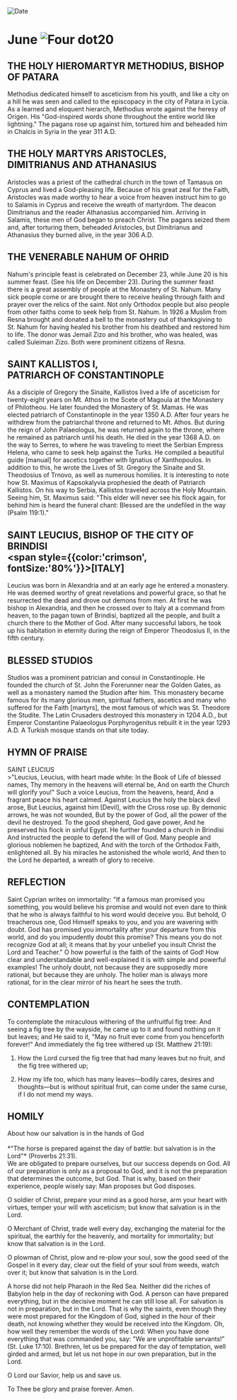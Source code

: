 
<RunningHead />
<Image src="/title-imprint.png" height={68} width={50} alt="Date" className="title-imprint"/>

# <div id="date">June <Image className="four-dot" src="/four-dot.png" height={15} width={15} alt="Four dot" />20</div>

## THE HOLY HIEROMARTYR METHODIUS, BISHOP OF PATARA

Methodius dedicated himself to asceticism from his youth, and like a city on a hill he was seen and called to the episcopacy in the city of Patara in Lycia. As a learned and eloquent hierarch, Methodius wrote against the heresy of Origen. His "God-inspired words shone throughout the entire world like lightning." The pagans rose up against him, tortured him and beheaded him in Chalcis in Syria in the year 311 A.D.

## THE HOLY MARTYRS ARISTOCLES, DIMITRIANUS AND ATHANASIUS

Aristocles was a priest of the cathedral church in the town of Tamasus on Cyprus and lived a God-pleasing life. Because of his great zeal for the Faith, Aristocles was made worthy to hear a voice from heaven instruct him to go to Salamis in Cyprus and receive the wreath of martyrdom. The deacon Dimitrianus and the reader Athanasius accompanied him. Arriving in Salamis, these men of God began to preach Christ. The pagans seized them and, after torturing them, beheaded Aristocles, but Dimitrianus and Athanasius they burned alive, in the year 306 A.D.

## THE VENERABLE NAHUM OF OHRID

Nahum's principle feast is celebrated on December 23, while June 20 is his summer feast. (See his life on December 23). During the summer feast there is a great assembly of people at the Monastery of St. Nahum. Many sick people come or are brought there to receive healing through faith and prayer over the relics of the saint. Not only Orthodox people but also people from other faiths come to seek help from St. Nahum. In 1926 a Muslim from Resna brought and donated a bell to the monastery out of thanksgiving to St. Nahum for having healed his brother from his deathbed and restored him to life. The donor was Jemail Zizo and his brother, who was healed, was called Suleiman Zizo. Both were prominent citizens of Resna.

## SAINT KALLISTOS I,<br />PATRIARCH OF CONSTANTINOPLE

As a disciple of Gregory the Sinaite, Kallistos lived a life of asceticism for twenty-eight years on Mt. Athos in the Scete of Magoula at the Monastery of Philotheou. He later founded the Monastery of St. Mamas. He was elected patriarch of Constantinople in the year 1350 A.D. After four years he withdrew from the patriarchal throne and returned to Mt. Athos. But during the reign of John Palaeologus, he was returned again to the throne, where he remained as patriarch until his death. He died in the year 1368 A.D. on the way to Serres, to where he was traveling to meet the Serbian Empress Helena, who came to seek help against the Turks. He compiled a beautiful guide [manual] for ascetics together with Ignatius of Xanthopoulos. In addition to this, he wrote the Lives of St. Gregory the Sinaite and St. Theodosius of Trnovo, as well as numerous homilies. It is interesting to note how St. Maximus of Kapsokalyvia prophesied the death of Patriarch Kallistos. On his way to Serbia, Kallistos traveled across the Holy Mountain. Seeing him, St. Maximus said: "This elder will never see his flock again, for behind him is heard the funeral chant: Blessed are the undefiled in the way (Psalm 119:1)."

## SAINT LEUCIUS, BISHOP OF THE CITY OF BRINDISI<br /><span style={{color:'crimson', fontSize:'80%'}}>[ITALY]</span>

Leucius was born in Alexandria and at an early age he entered a monastery. He was deemed worthy of great revelations and powerful grace, so that he resurrected the dead and drove out demons from men. At first he was bishop in Alexandria, and then he crossed over to Italy at a command from heaven, to the pagan town of Brindisi, baptized all the people, and built a church there to the Mother of God. After many successful labors, he took up his habitation in eternity during the reign of Emperor Theodosius II, in the fifth century.

## BLESSED STUDIOS

Studios was a prominent patrician and consul in Constantinople. He founded the church of St. John the Forerunner near the Golden Gates, as well as a monastery named the Studion after him. This monastery became famous for its many glorious men, spiritual fathers, ascetics and many who suffered for the Faith [martyrs], the most famous of which was St. Theodore the Studite. The Latin Crusaders destroyed this monastery in 1204 A.D., but Emperor Constantine Palaeologus Porphyrogenitus rebuilt it in the year 1293 A.D. A Turkish mosque stands on that site today.


## HYMN OF PRAISE
<div style={{textAlign:'center', color:'crimson', fontWeight:'bold'}}>
SAINT LEUCIUS
</div>
>"Leucius, Leucius, with heart made white:  
In the Book of Life of blessed names,  
Thy memory in the heavens will eternal be,  
And on earth the Church will glorify you!"  
Such a voice Leucius, from the heavens, heard,  
And a fragrant peace his heart calmed.  
Against Leucius the holy the black devil arose,  
But Leucius, against him [Devil], with the Cross rose up.  
By demonic arrows, he was not wounded,  
But by the power of God, all the power of the devil he destroyed.  
To the good shepherd, God gave power,  
And he preserved his flock in sinful Egypt.  
He further founded a church in Brindisi  
And instructed the people to defend the will of God.  
Many people and glorious noblemen he baptized,  
And with the torch of the Orthodox Faith, enlightened all.  
By his miracles he astonished the whole world,  
And then to the Lord he departed, a wreath of glory to receive.  

## REFLECTION

Saint Cyprian writes on immortality: "If a famous man promised you something, you would believe his promise and would not even dare to think that he who is always faithful to his word would deceive you. But behold, O treacherous one, God Himself speaks to you, and you are wavering with doubt. God has promised you immortality after your departure from this world, and do you impudently doubt this promise? This means you do not recognize God at all; it means that by your unbelief you insult Christ the Lord and Teacher." O how powerful is the faith of the saints of God! How clear and understandable and well-explained it is with simple and powerful examples! The unholy doubt, not because they are supposedly more rational, but because they are unholy. The holier man is always more rational, for in the clear mirror of his heart he sees the truth.

## CONTEMPLATION

To contemplate the miraculous withering of the unfruitful fig tree: And seeing a fig tree by the wayside, he came up to it and found nothing on it but leaves; and He said to it, "May no fruit ever come from you henceforth forever!" And immediately the fig tree withered up (St. Matthew 21:19):

1. How the Lord cursed the fig tree that had many leaves but no fruit, and the fig tree withered up;

2. How my life too, which has many leaves—bodily cares, desires and thoughts—but is without spiritual fruit, can come under the same curse, if I do not mend my ways.


## HOMILY
<div style={{textAlign:'center', color:'crimson', fontWeight:'bold'}}>
About how our salvation is in the hands of God
</div>
<br />
<div style={{textAlign:'right'}}>
*"The horse is prepared against the day of battle: but salvation is in the Lord"* (Proverbs 21:31).
</div>
We are obligated to prepare ourselves, but our success depends on God. All of our preparation is only as a proposal to God, and it is not the preparation that determines the outcome, but God. That is why, based on their experience, people wisely say: Man proposes but God disposes.

O soldier of Christ, prepare your mind as a good horse, arm your heart with virtues, temper your will with asceticism; but know that salvation is in the Lord.

O Merchant of Christ, trade well every day, exchanging the material for the spiritual, the earthly for the heavenly, and mortality for immortality; but know that salvation is in the Lord.

O plowman of Christ, plow and re-plow your soul, sow the good seed of the Gospel in it every day, clear out the field of your soul from weeds, watch over it; but know that salvation is in the Lord.

A horse did not help Pharaoh in the Red Sea. Neither did the riches of Babylon help in the day of reckoning with God. A person can have prepared everything, but in the decisive moment he can still lose all. For salvation is not in preparation, but in the Lord. That is why the saints, even though they were most prepared for the Kingdom of God, sighed in the hour of their death, not knowing whether they would be received into the Kingdom. Oh, how well they remember the words of the Lord: When you have done everything that was commanded you, say: "We are unprofitable servants!" (St. Luke 17:10). Brethren, let us be prepared for the day of temptation, well girded and armed, but let us not hope in our own preparation, but in the Lord.

O Lord our Savior, help us and save us.

To Thee be glory and praise forever. Amen.